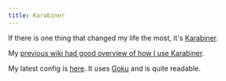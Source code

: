 ```yaml
---
title: Karabiner
---
```


If there is one thing that changed my life the most, it's [Karabiner](https://github.com/pqrs-org/Karabiner-Elements).

My [previous wiki had good overview of how I use Karabiner](https://wiki.nikiv.dev/macOS/apps/karabiner).

My latest config is [here](https://github.com/nikitavoloboev/config/blob/main/karabiner/karabiner.edn). It uses [Goku](https://github.com/yqrashawn/GokuRakuJoudo) and is quite readable.
